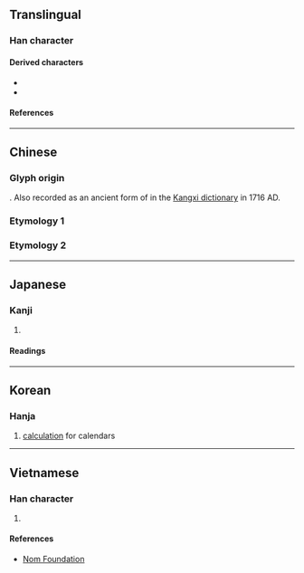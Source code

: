 {{also|麻}}
{{character info}}
==Translingual==

===Han character===
{{Han char|rn=27|rad=厂|as=10|sn=12|four=71294|canj=MHDD|ids=⿸厂秝}}

====Derived characters====
* {{l|mul|[[𤡫]], [[𣙽]], [[𧬎]], [[𧽺]], [[𩅩]]}}
* {{l|mul|[[𠟄]], [[𡐰]], [[𡙽]], [[𠪱]], [[𠪾]], [[曆]], [[歷]], [[㷴]], [[𭶸]], [[𦠓]], [[𠪺]], [[㻺]], [[㽁]], [[𤯍]], [[𪠚]], [[磿]], [[𦠩]], [[𧝏]], [[𧯏]], [[𨬑]], [[𩞨]], [[𡓸]], [[𣦯]], [[𩱔]], [[𪅼]]}}

====References====
{{Han ref|kx=0162.200|dkj=02991|dj=0370.070|hdz=10076.020|uh=53A4}}

----

==Chinese==

===Glyph origin===
{{Han etym}}
{{Han compound|厂|秝|c1=s|c2=p|ls=psc}}. Also recorded as an ancient form of {{zh-l|龍*}} in the [[w:Kangxi dictionary|Kangxi dictionary]] in 1716 AD.

===Etymology 1===
{{zh-see|歷|v}}

===Etymology 2===
{{zh-see|曆|ha}}

----

==Japanese==

===Kanji===
{{ja-kanji|grade=|rs=厂10}}

# {{rfdef|ja|sort=厂10}}

====Readings====
{{ja-readings
|on=れき, りゃく
|kun=おさめる
}}

----

==Korean==

===Hanja===
{{ko-hanja|력}}

# [[calculation]] for calendars

----

==Vietnamese==

===Han character===
{{vi-readings|rs=厂10|reading=lịch}}

# {{rfdef|vi|sort=厂10}}

====References====
* [http://nomfoundation.org/common/nom_details.php?codepoint=53a4 Nom Foundation]